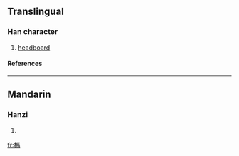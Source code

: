 {{see|杩}}

==Translingual==
===Han character===
{{Han char|rn=75|rad=木|as=10|sn=14|four=4192<sub>7</sub>|canj=木尸手火 (DSQF)}}
# [[headboard]]
====References====
{{Han ref|kx=0544.050|dkj=15261|dj=0931.240|hdz=21260.020|uh=69AA|ud=27050|bh=E259|bd=57945}}

----
==Mandarin==
===Hanzi===
{{cmn-hanzi|sim=杩|pin=[[mà]] (ma4)|wg=ma<sup>4</sup>}}
# {{defn|Mandarin}}

[[fr:榪]]